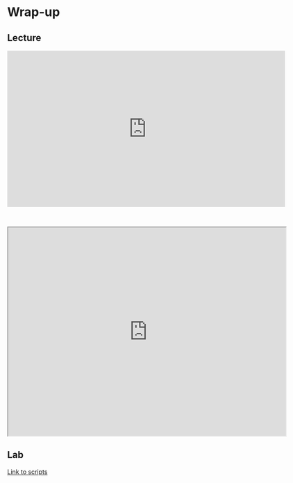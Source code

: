 # Wrap-up

## Lecture

<iframe width="640" height="360" src="https://www.youtube.com/embed/HfkE7eSQMPg?si=XksCk9ICKAV7jUWd" title="YouTube video player" frameborder="0" allow="accelerometer; autoplay; clipboard-write; encrypted-media; gyroscope; picture-in-picture; web-share" referrerpolicy="strict-origin-when-cross-origin" allowfullscreen></iframe>

<br>

<iframe src="https://drive.google.com/file/d/1B-oS0N3OtSyGPIVU-pkUUcnwA_Xp5cdN/preview" width="640" height="480" allow="autoplay"></iframe>

## Lab

[Link to scripts](https://github.com/dr-sayyadhury/Introductory_Spatial_Analysis_Workshop___ISO_2024/tree/main/scripts/module6)
